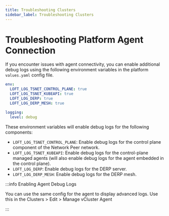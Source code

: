 ```yaml
---
title: Troubleshooting Clusters
sidebar_label: Troubleshooting Clusters
---
```


# Troubleshooting Platform Agent Connection
If you encounter issues with agent connectivity, you can enable additional debug logs using the following environment variables in the platform `values.yaml` config file.

```yaml
env:
  LOFT_LOG_TSNET_CONTROL_PLANE: true
  LOFT_LOG_TSNET_KUBEAPI: true
  LOFT_LOG_DERP: true
  LOFT_LOG_DERP_MESH: true

logging:
  level: debug
```

These environment variables will enable debug logs for the following components:

- `LOFT_LOG_TSNET_CONTROL_PLANE`: Enable debug logs for the control plane component of the Network Peer network.
- `LOFT_LOG_TSNET_KUBEAPI`: Enable debug logs for the control-plane managed agents (will also enable debug logs for the agent embedded in the control plane).
- `LOFT_LOG_DERP`: Enable debug logs for the DERP server.
- `LOFT_LOG_DERP_MESH`: Enable debug logs for the DERP mesh.

:::info Enabling Agent Debug Logs

You can use the same config for the agent to display advanced logs. Use this in the Clusters > Edit > Manage vCluster Agent

:::
